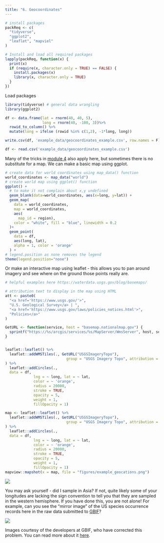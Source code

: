 ```yaml
---
title: "6. Geocoordinates"
---
```


```r
# install packages
packReq <- c(
  "tidyverse",
  "ggplot2",
  "leaflet", "mapviel"
)

# Install and load all required packages
lapply(packReq, function(x) {
  print(x)
  if (require(x, character.only = TRUE) == FALSE) {
    install.packages(x)
    library(x, character.only = TRUE)
  }
})
```

Load packages

```r
library(tidyverse) # general data wrangling
library(ggplot2)
```

```r
df <- data.frame(lat = rnorm(40, 40, 5),
                 long = rnorm(40, -100, 3))%>%
  rowid_to_column() %>%
  mutate(long = ifelse (rowid %in% c(1,2), -1*long, long))

write.csv(df, 'example_data/geocoordinates_example.csv', row.names = F)
```

```r
df <- read.csv('example_data/geocoordinates_example.csv')
```

Many of the tricks in [module 4](data_in_range.qmd) also apply here, but sometimes there is no substitute for a map. We can make a basic map using ggplot. 

```r
# create data for world coordinates using map_data() function 
world_coordinates <- map_data("world") 
# create world map using ggplot() function 
ggplot() + 
  # to make it not complain about x,y undefined
  geom_blank(data=world_coordinates, aes(x=long, y=lat)) +
  geom_map( 
    data = world_coordinates,
    map = world_coordinates, 
    aes(
      map_id = region),
    color = "white", fill = "blue", linewidth = 0.2 
  )+
  geom_point( 
    data = df, 
    aes(long, lat), 
    alpha = 1, color = 'orange'
  ) + 
# legend.position as none removes the legend 
theme(legend.position="none") 
```

Or make an interactive map using leaflet - this allows you to pan around imagery and see where on the ground those points really are.

```r
# helpful examples here https://waterdata.usgs.gov/blog/basemaps/

# attribution text to display in the map using HTML
att <- paste0(
  "<a href='https://www.usgs.gov/'>",
  "U.S. Geological Survey</a> | ",
  "<a href='https://www.usgs.gov/laws/policies_notices.html'>",
  "Policies</a>"
)

GetURL <- function(service, host = "basemap.nationalmap.gov") {
  sprintf("https://%s/arcgis/services/%s/MapServer/WmsServer", host, service)
}


leaflet::leaflet() %>%
  leaflet::addWMSTiles(., GetURL("USGSImageryTopo"),
                            group = "USGS Imagery Topo", attribution = att, layers = "0"
) %>%
  leaflet::addCircles(., 
  data = df,
             lng = ~ long, lat = ~ lat,
             color = ~ 'orange',
             radius = 20000,
             stroke = TRUE,
             opacity = 5,
             weight = 1,
             fillOpacity = 1)

```

```r
map <- leaflet::leaflet() %>%
  leaflet::addWMSTiles(., GetURL("USGSImageryTopo"),
                            group = "USGS Imagery Topo", attribution = att, layers = "0"
) %>%
  leaflet::addCircles(., 
  data = df,
             lng = ~ long, lat = ~ lat,
             color = ~ 'orange',
             radius = 20000,
             stroke = TRUE,
             opacity = 5,
             weight = 1,
             fillOpacity = 1)
mapview::mapshot(x = map, file = "figures/example_geocations.png")


```
![](figures/figures/example_geocations.png)


You may ask yourself - did I sample in Asia? If not, quite likely some of your longitudes are lacking the sign convention to tell you that they are sampled in the western hemisphere. If you have done this, you are not alone! For example, can you see the "mirror image" of the US species occurrence records here in the raw data submitted to [GBIF](https://www.gbif.org/)?

![](figures/us-verbatim.png)

Images courtesy of the developers at GBIF, who have corrected this problem. You can read more about it [here](https://gbif.blogspot.com/2011/05/here-be-dragons-mapping-occurrence-data.html).
